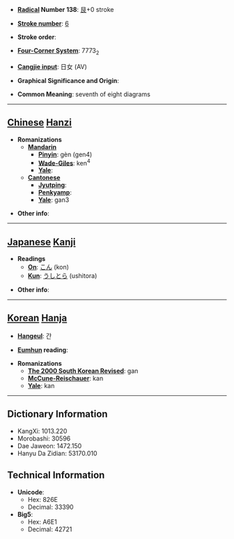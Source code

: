 * '''[[Wiktionary:Chinese radical index| Radical]] Number 138''': [[Wiktionary:Chinese radical index 艮|艮]]+0 stroke

* '''[[Wiktionary:Chinese total strokes index|Stroke number]]''': [[Wiktionary:Chinese total strokes index 6|6]]

* '''Stroke order''': 

* '''[[Wiktionary:Chinese four corner index|Four-Corner System]]''': 7773<sub>2</sub>

* '''[[Wiktionary:Chinese Cangjie index|Cangjie input]]''': 日女 (AV)

* '''Graphical Significance and Origin''': 

* '''Common Meaning''': seventh of eight diagrams

----

== [[Chinese]] [[Hanzi]] ==

* '''Romanizations'''
** '''[[Mandarin]]'''
*** '''[[Pinyin]]''': gèn (gen4)
*** '''[[Wade-Giles]]''': ken<sup>4</sup>
*** '''[[Yale]]''': 
** '''[[Cantonese]]'''
*** '''[[Jyutping]]''':
*** '''[[Penkyamp]]''': 
*** '''[[Yale]]''': gan3

* '''Other info''': 

----

== [[Japanese]] [[Kanji]] ==

* '''Readings'''
** '''[[On]]''': [[こん]] (kon)
** '''[[Kun]]''': [[うしとら]] (ushitora)

* '''Other info''':  

----

== [[Korean]] [[Hanja]] ==

* '''[[Hangeul]]''': 간

* '''[[Eumhun]] reading''': 

* '''Romanizations'''
** '''[[The 2000 South Korean Revised Romanization|The 2000 South Korean Revised]]''': gan
** '''[[McCune-Reischauer]]''': kan
** '''[[Yale]]''': kan

----

== Dictionary Information ==

* KangXi: 1013.220
* Morobashi: 30596
* Dae Jaweon: 1472.150
* Hanyu Da Zidian: 53170.010

== Technical Information ==

* '''Unicode''':
** Hex: 826E
** Decimal: 33390
* '''Big5''':
** Hex: A6E1
** Decimal: 42721